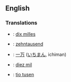 ==English==
===Translations===
* {{fr}}: [[dix milles]]
* {{de}}: [[zehntausend]]
* {{ja}}: [[一万]] ([[いちまん]], ichiman)
* {{es}}: [[diez mil]]
* {{sv}}: [[tio tusen]]